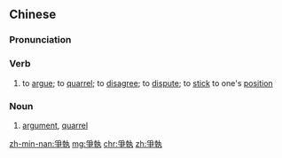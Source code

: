 ==Chinese==
{{zh-forms|s=争执}}

===Pronunciation===
{{zh-pron
|m=zhēngzhí
|c=zang1 zap1
|mn=qz:chng-chip/tw,xm,zz:cheng-chip
|cat=v,n
}}

===Verb===
{{zh-verb}}

# to [[argue]]; to [[quarrel]]; to [[disagree]]; to [[dispute]]; to [[stick]] to one's [[position]]

===Noun===
{{zh-noun}}

# [[argument]], [[quarrel]]

[[zh-min-nan:爭執]]
[[mg:爭執]]
[[chr:爭執]]
[[zh:爭執]]